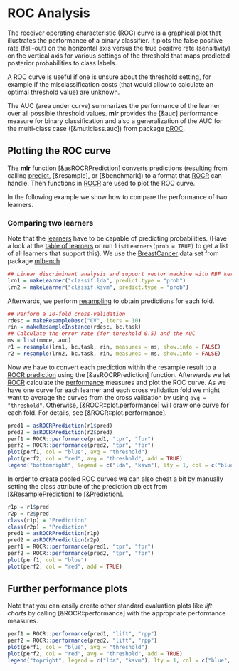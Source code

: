 # ROC Analysis

The receiver operating characteristic (ROC) curve is a graphical plot
that illustrates the performance of a binary classifier.
It plots the false positive rate (fall-out) on the horizontal axis versus
the true positive rate (sensitivity) on the vertical axis for various settings of
the threshold that maps predicted posterior probabilities to class labels.

A ROC curve is useful if one is unsure about the threshold setting, for example if the
misclassification costs (that would allow to calculate an optimal threshold value) are unknown. 

The AUC (area under curve) summarizes the performance of the learner over all possible threshold
values.
**mlr** provides the [&auc] performance measure for binary classification and also a
generalization of the AUC for the multi-class case ([&muticlass.auc]) from package
[pROC](&http://cran.r-project.org/web/packages/pROC/index.html).


## Plotting the ROC curve

The **mlr** function [&asROCRPrediction] converts predictions (resulting from
calling [predict](predict.WrapperModel), [&resample], or [&benchmark]) to a format that
[ROCR](http://cran.r-project.org/web/packages/ROCR/index.html) can handle.
Then functions in [ROCR](http://cran.r-project.org/web/packages/ROCR/index.html) are used
to plot the ROC curve.

In the following example we show how to compare the performance of two learners.

### Comparing two learners

Note that the [learners](learner.md) have to be capable of predicting probabilities.
(Have a look at the [table of learners](integrated_learners.md)
or run `listLearners(prob = TRUE)` to get a list of all learners that support this).
We use the [BreastCancer](&mlbench::BreastCancer) data set from package
[mlbench](&http://cran.r-project.org/web/packages/mlbench/index.html)

```r
## Linear discriminant analysis and support vector machine with RBF kernel
lrn1 = makeLearner("classif.lda", predict.type = "prob")
lrn2 = makeLearner("classif.ksvm", predict.type = "prob")
```

Afterwards, we perform [resampling](resample.md) to obtain predictions for each fold.

```r
## Perform a 10-fold cross-validation
rdesc = makeResampleDesc("CV", iters = 10)
rin = makeResampleInstance(rdesc, bc.task)
## Calculate the error rate (for threshold 0.5) and the AUC
ms = list(mmce, auc)
r1 = resample(lrn1, bc.task, rin, measures = ms, show.info = FALSE)
r2 = resample(lrn2, bc.task, rin, measures = ms, show.info = FALSE)
```

Now we have to convert each prediction within the resample result to a
[ROCR prediction](&ROCR::prediction-class) using the [&asROCRPrediction] function.
Afterwards we let [ROCR](http://cran.r-project.org/web/packages/ROCR/index.html)
calculate the [performance](&ROCR::performance) measures and plot the ROC curve.
As we have one curve for each learner and each cross validation fold we might want to
average the curves from the cross validation by using `avg = "threshold"`.
Otherwise, [&ROCR::plot.performance] will draw one curve for each fold.
For details, see [&ROCR::plot.performance].

```r
pred1 = asROCRPrediction(r1$pred)
pred2 = asROCRPrediction(r2$pred)
perf1 = ROCR::performance(pred1, "tpr", "fpr")
perf2 = ROCR::performance(pred2, "tpr", "fpr")
plot(perf1, col = "blue", avg = "threshold")
plot(perf2, col = "red", avg = "threshold", add = TRUE)
legend("bottomright", legend = c("lda", "ksvm"), lty = 1, col = c("blue", "red"))
```

In order to create pooled ROC curves we can also cheat a bit by manually setting the class attribute
of the prediction object from [&ResamplePrediction] to [&Prediction].
```r
r1p = r1$pred
r2p = r2$pred
class(r1p) = "Prediction"
class(r2p) = "Prediction"
pred1 = asROCRPrediction(r1p)
pred2 = asROCRPrediction(r2p)
perf1 = ROCR::performance(pred1, "tpr", "fpr")
perf2 = ROCR::performance(pred2, "tpr", "fpr")
plot(perf1, col = "blue")
plot(perf2, col = "red", add = TRUE)
```


## Further performance plots

Note that you can easily create other standard evaluation plots like *lift charts* by
calling [&ROCR::performance] with the appropriate performance measures.
```r
perf1 = ROCR::performance(pred1, "lift", "rpp")
perf2 = ROCR::performance(pred2, "lift", "rpp")
plot(perf1, col = "blue", avg = "threshold")
plot(perf2, col = "red", avg = "threshold", add = TRUE)
legend("topright", legend = c("lda", "ksvm"), lty = 1, col = c("blue", "red"))
```
